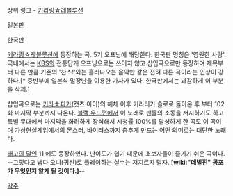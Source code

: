 상위 링크 - [[키라링☆레볼루션]]

{{{#!html
<object type='application/x-shockwave-flash' width='502px' height='399px' align='middle' classid='clsid:d27cdb6e-ae6d-11cf-96b8-444553540000' codebase='http://fpdownload.macromedia.com/pub/shockwave/cabs/flash/swflash.cab#version=8,0,0,0'><param name='movie' value='http://flvs.daum.net/flvPlayer.swf?vid=ZtSSkweXV7g$' /><param name='allowScriptAccess' value='always' /><param name='allowFullScreen' value='true' /><param name='bgcolor' value='#000000' /><embed src='http://flvs.daum.net/flvPlayer.swf?vid=ZtSSkweXV7g$' width='502px' height='399px' allowScriptAccess='always' type='application/x-shockwave-flash' allowFullScreen='true' bgcolor='#000000' ></embed></object>
}}}
일본판

{{{#!html
<object type='application/x-shockwave-flash' width='502px' height='399px' align='middle' classid='clsid:d27cdb6e-ae6d-11cf-96b8-444553540000' codebase='http://fpdownload.macromedia.com/pub/shockwave/cabs/flash/swflash.cab#version=8,0,0,0'><param name='movie' value='http://flvs.daum.net/flvPlayer.swf?vid=_gfc8zNynLw$' /><param name='allowScriptAccess' value='always' /><param name='allowFullScreen' value='true' /><param name='bgcolor' value='#000000' /><embed src='http://flvs.daum.net/flvPlayer.swf?vid=_gfc8zNynLw$' width='502px' height='399px' allowScriptAccess='always' type='application/x-shockwave-flash' allowFullScreen='true' bgcolor='#000000' ></embed></object>
}}}
한국판

[[키라링☆레볼루션]]에 등장하는 곡. 5기 오프닝에 해당한다. 한국판 명칭은 '영원한 사랑'. 국내에서는 [[KBS]]의 전통답게 오프닝으로는 쓰이지 않고 삽입곡으로만 등장하며 제목부터 다른 만큼 기존의 '찬스!'와는 흘러나오는 음악만 같은 전혀 다른 곡이라는 인상이 강하다.[* 중반부에 일본식 말장난을 이용한 가사가 있다. 한국판에서는 과감하게 이 부분을 삭제.]

삽입곡으로는 [[키라☆피카]](캣츠 아이)의 해체 이후 키라리가 솔로로 돌아온 후 부터 102화 마지막 부분까지 나온다. [[블랙 우드]]편에서 이 노래로 팬들의 소동을 저지하기도 하고 특별 무대에서 마지막을 화려하게 장식해서 시청률 100%를 달성하게 한 곡도 이 곡이며 가상현실게임에서의 몬스터, 바이러스까지 춤추게 만드는 어떤 의미로는 대단한 노래다.

[[태고의 달인]] 11 에도 등장하였다. 난이도가 쉽기 때문에 초보자들이 즐기기 쉬운 곡이다. --그렇다고 냅다 오니(귀신)로 플레이하는 실수는 저지르지 말자. '''[wiki:"데빌진" 공포가 무엇인지 알게 될 것이다.]'''--

[[각주]]
